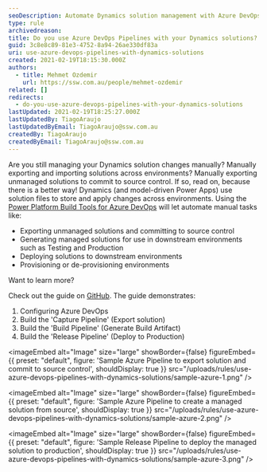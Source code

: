 ```yaml
---
seoDescription: Automate Dynamics solution management with Azure DevOps Pipelines, streamlining exports, deployments, and provisioning across environments.
type: rule
archivedreason:
title: Do you use Azure DevOps Pipelines with your Dynamics solutions?
guid: 3c8e8c89-81e3-4752-8a94-26ae330df83a
uri: use-azure-devops-pipelines-with-dynamics-solutions
created: 2021-02-19T18:15:30.000Z
authors:
  - title: Mehmet Ozdemir
    url: https://ssw.com.au/people/mehmet-ozdemir
related: []
redirects:
  - do-you-use-azure-devops-pipelines-with-your-dynamics-solutions
lastUpdated: 2021-02-19T18:25:27.000Z
lastUpdatedBy: TiagoAraujo
lastUpdatedByEmail: TiagoAraujo@ssw.com.au
createdBy: TiagoAraujo
createdByEmail: TiagoAraujo@ssw.com.au
---
```


Are you still managing your Dynamics solution changes manually? Manually exporting and importing solutions across environments? Manually exporting unmanaged solutions to commit to source control. If so, read on, because there is a better way!
Dynamics (and model-driven Power Apps) use solution files to store and apply changes across environments. Using the [Power Platform Build Tools for Azure DevOps](https://docs.microsoft.com/en-us/power-platform/alm/devops-build-tools) will let automate manual tasks like:

- Exporting unmanaged solutions and committing to source control
- Generating managed solutions for use in downstream environments such as Testing and Production
- Deploying solutions to downstream environments
- Provisioning or de-provisioning environments

Want to learn more?

Check out the guide on [GitHub](https://github.com/microsoft/PowerApps-Samples/tree/master/build-tools). The guide demonstrates:

1. Configuring Azure DevOps
2. Build the 'Capture Pipeline' (Export solution)
3. Build the 'Build Pipeline' (Generate Build Artifact)
4. Build the 'Release Pipeline' (Deploy to Production)


<imageEmbed
  alt="Image"
  size="large"
  showBorder={false}
  figureEmbed={{
    preset: "default",
    figure: 'Sample Azure Pipeline to export solution and commit to source control',
    shouldDisplay: true
  }}
  src="/uploads/rules/use-azure-devops-pipelines-with-dynamics-solutions/sample-azure-1.png"
/>


<imageEmbed
  alt="Image"
  size="large"
  showBorder={false}
  figureEmbed={{
    preset: "default",
    figure: 'Sample Azure Pipeline to create a managed solution from source',
    shouldDisplay: true
  }}
  src="/uploads/rules/use-azure-devops-pipelines-with-dynamics-solutions/sample-azure-2.png"
/>


<imageEmbed
  alt="Image"
  size="large"
  showBorder={false}
  figureEmbed={{
    preset: "default",
    figure: 'Sample Release Pipeline to deploy the managed solution to production',
    shouldDisplay: true
  }}
  src="/uploads/rules/use-azure-devops-pipelines-with-dynamics-solutions/sample-azure-3.png"
/>
